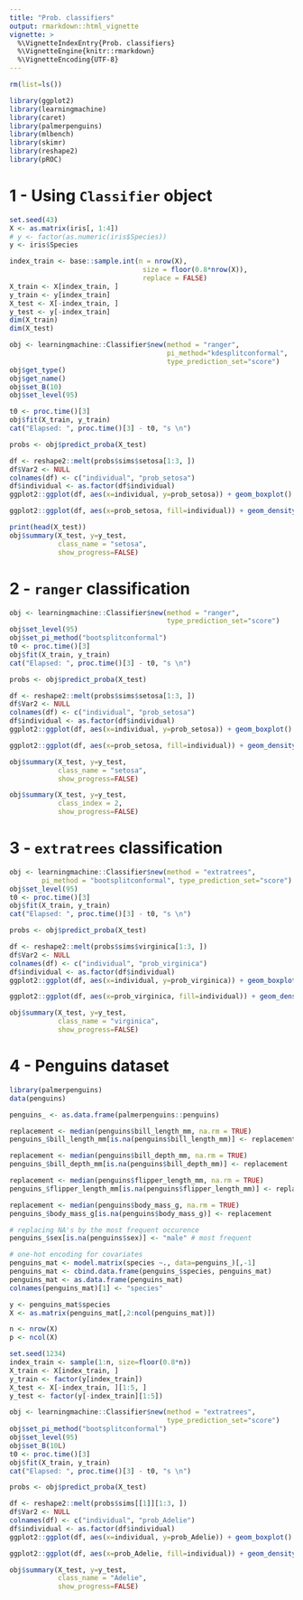 ```yaml
---
title: "Prob. classifiers"
output: rmarkdown::html_vignette
vignette: >
  %\VignetteIndexEntry{Prob. classifiers}
  %\VignetteEngine{knitr::rmarkdown}
  %\VignetteEncoding{UTF-8}
---
```


```r
rm(list=ls())
```

```r
library(ggplot2)
library(learningmachine)
library(caret)
library(palmerpenguins)
library(mlbench)
library(skimr)
library(reshape2)
library(pROC)
```

# 1 - Using `Classifier` object

```r
set.seed(43)
X <- as.matrix(iris[, 1:4])
# y <- factor(as.numeric(iris$Species))
y <- iris$Species

index_train <- base::sample.int(n = nrow(X),
                                 size = floor(0.8*nrow(X)),
                                 replace = FALSE)
X_train <- X[index_train, ]
y_train <- y[index_train]
X_test <- X[-index_train, ]
y_test <- y[-index_train]
dim(X_train)
dim(X_test)

obj <- learningmachine::Classifier$new(method = "ranger", 
                                       pi_method="kdesplitconformal", 
                                       type_prediction_set="score")
obj$get_type()
obj$get_name()
obj$set_B(10)
obj$set_level(95)

t0 <- proc.time()[3]
obj$fit(X_train, y_train)
cat("Elapsed: ", proc.time()[3] - t0, "s \n")

probs <- obj$predict_proba(X_test)
```

```r
df <- reshape2::melt(probs$sims$setosa[1:3, ])
df$Var2 <- NULL 
colnames(df) <- c("individual", "prob_setosa")
df$individual <- as.factor(df$individual)
ggplot2::ggplot(df, aes(x=individual, y=prob_setosa)) + geom_boxplot() + coord_flip()
```

```r
ggplot2::ggplot(df, aes(x=prob_setosa, fill=individual)) + geom_density(alpha=.3)
```

```r
print(head(X_test))
obj$summary(X_test, y=y_test, 
            class_name = "setosa",
            show_progress=FALSE)
```

# 2 - `ranger` classification

```r
obj <- learningmachine::Classifier$new(method = "ranger", 
                                       type_prediction_set="score")
obj$set_level(95)
obj$set_pi_method("bootsplitconformal")
t0 <- proc.time()[3]
obj$fit(X_train, y_train)
cat("Elapsed: ", proc.time()[3] - t0, "s \n")

probs <- obj$predict_proba(X_test)
```

```r
df <- reshape2::melt(probs$sims$setosa[1:3, ])
df$Var2 <- NULL 
colnames(df) <- c("individual", "prob_setosa")
df$individual <- as.factor(df$individual)
ggplot2::ggplot(df, aes(x=individual, y=prob_setosa)) + geom_boxplot() + coord_flip()
```

```r
ggplot2::ggplot(df, aes(x=prob_setosa, fill=individual)) + geom_density(alpha=.3)
```

```r
obj$summary(X_test, y=y_test, 
            class_name = "setosa",
            show_progress=FALSE)
```

```r
obj$summary(X_test, y=y_test, 
            class_index = 2,
            show_progress=FALSE)
```

# 3 - `extratrees` classification

```r
obj <- learningmachine::Classifier$new(method = "extratrees", 
        pi_method = "bootsplitconformal", type_prediction_set="score")
obj$set_level(95)
t0 <- proc.time()[3]
obj$fit(X_train, y_train)
cat("Elapsed: ", proc.time()[3] - t0, "s \n")
```

```r
probs <- obj$predict_proba(X_test)
```

```r
df <- reshape2::melt(probs$sims$virginica[1:3, ])
df$Var2 <- NULL 
colnames(df) <- c("individual", "prob_virginica")
df$individual <- as.factor(df$individual)
ggplot2::ggplot(df, aes(x=individual, y=prob_virginica)) + geom_boxplot() + coord_flip()
```

```r
ggplot2::ggplot(df, aes(x=prob_virginica, fill=individual)) + geom_density(alpha=.3)
```

```r
obj$summary(X_test, y=y_test, 
            class_name = "virginica",
            show_progress=FALSE)
```

# 4 - Penguins dataset

```r
library(palmerpenguins)
data(penguins)
```

```r
penguins_ <- as.data.frame(palmerpenguins::penguins)

replacement <- median(penguins$bill_length_mm, na.rm = TRUE)
penguins_$bill_length_mm[is.na(penguins$bill_length_mm)] <- replacement

replacement <- median(penguins$bill_depth_mm, na.rm = TRUE)
penguins_$bill_depth_mm[is.na(penguins$bill_depth_mm)] <- replacement

replacement <- median(penguins$flipper_length_mm, na.rm = TRUE)
penguins_$flipper_length_mm[is.na(penguins$flipper_length_mm)] <- replacement

replacement <- median(penguins$body_mass_g, na.rm = TRUE)
penguins_$body_mass_g[is.na(penguins$body_mass_g)] <- replacement

# replacing NA's by the most frequent occurence
penguins_$sex[is.na(penguins$sex)] <- "male" # most frequent

# one-hot encoding for covariates
penguins_mat <- model.matrix(species ~., data=penguins_)[,-1]
penguins_mat <- cbind.data.frame(penguins_$species, penguins_mat)
penguins_mat <- as.data.frame(penguins_mat)
colnames(penguins_mat)[1] <- "species"

y <- penguins_mat$species
X <- as.matrix(penguins_mat[,2:ncol(penguins_mat)])

n <- nrow(X)
p <- ncol(X)

set.seed(1234)
index_train <- sample(1:n, size=floor(0.8*n))
X_train <- X[index_train, ]
y_train <- factor(y[index_train])
X_test <- X[-index_train, ][1:5, ]
y_test <- factor(y[-index_train][1:5])
```

```r
obj <- learningmachine::Classifier$new(method = "extratrees", 
                                       type_prediction_set="score")
obj$set_pi_method("bootsplitconformal")
obj$set_level(95)
obj$set_B(10L)
t0 <- proc.time()[3]
obj$fit(X_train, y_train)
cat("Elapsed: ", proc.time()[3] - t0, "s \n")
```

```r
probs <- obj$predict_proba(X_test)
```

```r
df <- reshape2::melt(probs$sims[[1]][1:3, ])
df$Var2 <- NULL 
colnames(df) <- c("individual", "prob_Adelie")
df$individual <- as.factor(df$individual)
ggplot2::ggplot(df, aes(x=individual, y=prob_Adelie)) + geom_boxplot() + coord_flip()
```

```r
ggplot2::ggplot(df, aes(x=prob_Adelie, fill=individual)) + geom_density(alpha=.3)
```

```r
obj$summary(X_test, y=y_test, 
            class_name = "Adelie",
            show_progress=FALSE)
```

<!-- # 4 - `mlbench` `BreastCancer` dataset -->

<!-- ```{r} -->
<!-- library(mlbench) -->
<!-- data(BreastCancer) -->
<!-- ``` -->

<!-- ```{r} -->
<!-- breast_cancer <- BreastCancer -->
<!-- breast_cancer$Id <- NULL -->
<!-- ``` -->

<!-- ```{r} -->
<!-- replacement <- 10L -->
<!-- breast_cancer$Bare.nuclei[is.na(breast_cancer$Bare.nuclei)] <- replacement -->
<!-- breast_cancer$Bare.nuclei <- as.factor(as.integer(breast_cancer$Bare.nuclei)) -->
<!-- ``` -->

<!-- ```{r} -->
<!-- y <- breast_cancer$Class -->
<!-- X <- as.matrix(model.matrix(Class ~.,  -->
<!--                             data=breast_cancer)[,-1]) -->
<!-- rownames(X) <- NULL -->
<!-- colnames(X) <- base::gsub(pattern = "\\.|\\^", replacement = "_", colnames(X)) -->

<!-- n <- nrow(X) -->
<!-- p <- ncol(X) -->

<!-- set.seed(1234) -->
<!-- index_train <- sample(1:n, size=floor(0.8*n)) -->
<!-- X_train <- X[index_train, ] -->
<!-- y_train <- y[index_train] -->
<!-- X_test <- X[-index_train, ][1:5,] -->
<!-- y_test <- y[-index_train][1:5] -->
<!-- ``` -->

<!-- ```{r} -->
<!-- obj <- learningmachine::Classifier$new(method = "extratrees") -->
<!-- obj$set_level(95) -->
<!-- obj$set_B(10L) -->
<!-- obj$set_pi_method("kdesplitconformal") -->
<!-- t0 <- proc.time()[3] -->
<!-- obj$fit(X_train, y_train) -->
<!-- cat("Elapsed: ", proc.time()[3] - t0, "s \n") -->
<!-- ``` -->

<!-- ```{r} -->
<!-- probs <- obj$predict_proba(X_test) -->
<!-- preds <- obj$predict(X_test) -->
<!-- ``` -->

<!-- ```{r fig.width=8, fig.height=4, eval=TRUE} -->
<!-- df <- reshape2::melt(probs$sims$malignant[1:3, ]) -->
<!-- df$Var2 <- NULL  -->
<!-- colnames(df) <- c("individual", "prob_malignant") -->
<!-- df$individual <- as.factor(df$individual) -->
<!-- ggplot2::ggplot(df, aes(x=individual, y=prob_malignant)) + geom_boxplot() + coord_flip() -->
<!-- ``` -->

<!-- ```{r fig.width=8, fig.height=4, eval=TRUE} -->
<!-- ggplot2::ggplot(df, aes(x=prob_malignant, fill=individual)) + geom_density(alpha=.3) -->
<!-- ``` -->

<!-- ```{r eval=FALSE} -->
<!-- obj$summary(X_test, y=y_test,  -->
<!--             class_name = "malignant", -->
<!--             show_progress=FALSE) -->
<!-- ``` -->

<!-- **KDE** -->

<!-- ```{r} -->
<!-- probs <- obj$predict_proba(X_test) -->
<!-- preds <- obj$predict(X_test) -->
<!-- ``` -->

<!-- ```{r fig.width=8, fig.height=4, eval=TRUE} -->
<!-- df <- reshape2::melt(probs$sims$malignant[1:3, ]) -->
<!-- df$Var2 <- NULL  -->
<!-- colnames(df) <- c("individual", "prob_malignant") -->
<!-- df$individual <- as.factor(df$individual) -->
<!-- ggplot2::ggplot(df, aes(x=individual, y=prob_malignant)) + geom_boxplot() + coord_flip() -->
<!-- ``` -->

<!-- **Bootstrap** -->

<!-- ```{r eval=TRUE} -->
<!-- obj <- learningmachine::Classifier$new(method = "ridge") -->
<!-- obj$set_pi_method("bootsplitconformal") -->
<!-- obj$set_level(95) -->
<!-- obj$set_B(10L) -->
<!-- obj$fit(X_train, y_train) -->
<!-- probs <- obj$predict_proba(X_test) -->
<!-- preds <- obj$predict(X_test) -->
<!-- ``` -->

<!-- ```{r fig.width=8, fig.height=4, eval=TRUE} -->
<!-- df2 <- reshape2::melt(probs$sims$malignant[1:3,]) -->
<!-- df2$Var2 <- NULL  -->
<!-- colnames(df2) <- c("individual", "prob_malignant") -->
<!-- df2$individual <- as.factor(df$individual) -->
<!-- ggplot2::ggplot(df2, aes(x=individual, y=prob_malignant)) + geom_boxplot() + coord_flip() -->
<!-- ``` -->

<!-- ```{r fig.width=8, fig.height=4, eval=TRUE} -->
<!-- ggplot2::ggplot(df2, aes(x=prob_malignant, fill=individual)) + geom_density(alpha=.3) -->
<!-- ``` -->

<!-- ```{r eval=FALSE} -->
<!-- obj$summary(X_test, y=y_test,  -->
<!--             class_name = "malignant", -->
<!--             show_progress=FALSE) -->
<!-- ``` -->
